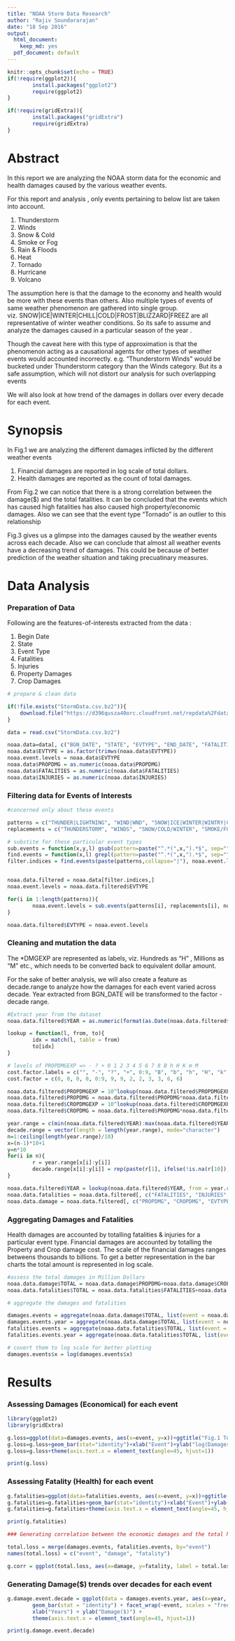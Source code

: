 ```yaml
---
title: "NOAA Storm Data Research"
author: "Rajiv Soundararajan"
date: "18 Sep 2016"
output:
  html_document:
    keep_md: yes
  pdf_document: default
---
```



```r
knitr::opts_chunk$set(echo = TRUE)
if(!require(ggplot2)){
        install.packages("ggplot2")
        require(ggplot2)
}

if(!require(gridExtra)){
        install.packages("gridExtra")
        require(gridExtra)
}

```

# Abstract
In this report we are analyzing the NOAA storm data for the economic and health damages caused by the various weather events.

For this report and analysis , only events pertaining to below list are taken into account. 

1. Thunderstorm
2. Winds
3. Snow & Cold
4. Smoke or Fog
5. Rain & Floods
6. Heat 
7. Tornado
8. Hurricane
9. Volcano

The assumption here is that the damage to the economy and health would be more with these events than others. Also multiple types of events of same weather phenomenon are gathered into single group. 
viz. SNOW|ICE|WINTER|CHILL|COLD|FROST|BLIZZARD|FREEZ are all representative of winter weather conditions. So its safe to assume and analyze the damages caused in a particular season of the year .

Though the caveat here with this type of approximation is that the phenomenon acting as a causational agents for other types of weather events would accounted incorrectly. e.g. "Thunderstorm Winds" would be bucketed under Thunderstorm category than the Winds category. But its a safe assumption, which will not distort our analysis for such overlapping events

We will also look at how trend of the damages in dollars over every decade for each event.

# Synopsis

In Fig.1 we are analyzing the different damages inflicted by the different weather events 

1. Financial damages are reported in log scale of total dollars. 
2. Health damages are reported as the count of total damages.

From Fig.2 we can notice that there is a strong correlation between the damage($) and the total fatalities.
It can be concluded that the events which has caused high fatalities has also caused high property/economic damages. Also we can see that the event type "Tornado" is an outlier to this relationship

Fig.3 gives us a glimpse into the damages caused by the weather events across each decade.
Also we can conclude that almost all weather events have a decreasing trend of damages.
This could be because of better prediction of the weather situation and taking precuatinary measures.


# Data Analysis

### Preparation of Data

Following are the features-of-interests extracted from the data :

1. Begin Date
2. State
3. Event Type
4. Fatalities
5. Injuries
6. Property Damages
7. Crop Damages


```r
# prepare & clean data

if(!file.exists("StormData.csv.bz2")){
    download.file("https://d396qusza40orc.cloudfront.net/repdata%2Fdata%2FStormData.csv.bz2", destfile = "StormData.csv.bz2")    
}

data = read.csv("StormData.csv.bz2")

noaa.data=data[, c("BGN_DATE", "STATE", "EVTYPE", "END_DATE", "FATALITIES", "INJURIES", "PROPDMG", "PROPDMGEXP", "CROPDMG", "CROPDMGEXP")]
noaa.data$EVTYPE = as.factor(trimws(noaa.data$EVTYPE))
noaa.event.levels = noaa.data$EVTYPE
noaa.data$PROPDMG = as.numeric(noaa.data$PROPDMG)
noaa.data$FATALITIES = as.numeric(noaa.data$FATALITIES)
noaa.data$INJURIES = as.numeric(noaa.data$INJURIES)

```


### Filtering data for Events of Interests

``` r
#concerned only about these events

patterns = c("THUNDER|LIGHTNING", "WIND|WND", "SNOW|ICE|WINTER|WINTRY|CHILL|COLD|FROST|BLIZZARD|FREEZ", "SMOKE|FOG", "RAIN|FLOOD|FLD|WET|SHOWER|HAIL", "HEAT|DRY|WARMTH|FIRE", "TORNADO", "HURRICANE", "VOLCANIC")
replacements = c("THUNDERSTORM", "WINDS", "SNOW/COLD/WINTER", "SMOKE/FOG", "RAIN/FLOOD", "HEAT/WARM", "TORNADO", "HURRICANE", "VOLCANO")

# substite for these particular event types
sub.events = function(x,y,l) gsub(pattern=paste("^.*(",x,").*$", sep=""), replacement=y, x=l, perl=TRUE, ignore.case = TRUE)
find.events = function(x,l) grepl(pattern=paste("^.*(",x,").*$", sep=""), x=l, perl=TRUE, ignore.case = TRUE)
filter.indices = find.events(paste(patterns,collapse="|"), noaa.event.levels)


noaa.data.filtered = noaa.data[filter.indices,]
noaa.event.levels = noaa.data.filtered$EVTYPE

for(i in 1:length(patterns)){
        noaa.event.levels = sub.events(patterns[i], replacements[i], noaa.event.levels)
}

noaa.data.filtered$EVTYPE = noaa.event.levels

```
### Cleaning and mutation the data
The *DMGEXP are represented as labels, viz.  Hundreds as "H" , Millions as "M" etc., which needs to be converted back to equivalent dollar amount.

For the sake of better analysis, we will also create a feature as decade.range to analyze how the damages for each event varied across decade. Year extracted from BGN_DATE will be transformed to the factor - decade range.

```r
#Extract year from the dataset
noaa.data.filtered$YEAR = as.numeric(format(as.Date(noaa.data.filtered$BGN_DATE, format = "%m/%d/%Y %H:%M:%S"), "%Y"))

lookup = function(l, from, to){
        idx = match(l, table = from)
        to[idx]  
}

# levels of PROPDMGEXP => - ? + 0 1 2 3 4 5 6 7 8 B h H K m M
cost.factor.labels = c("", "-", "?", "+", 0:9, "B", "b", "h", "H", "k", "K", "m", "M")
cost.factor = c(0, 0, 0, 0, 0:9, 9, 9, 2, 2, 3, 3, 6, 6)

noaa.data.filtered$PROPDMGEXP = 10^lookup(noaa.data.filtered$PROPDMGEXP, from = cost.factor.labels, to = cost.factor)
noaa.data.filtered$PROPDMG = noaa.data.filtered$PROPDMG*noaa.data.filtered$PROPDMGEXP
noaa.data.filtered$CROPDMGEXP = 10^lookup(noaa.data.filtered$CROPDMGEXP, from = cost.factor.labels, to = cost.factor)
noaa.data.filtered$CROPDMG = noaa.data.filtered$PROPDMG*noaa.data.filtered$CROPDMGEXP

year.range = c(min(noaa.data.filtered$YEAR):max(noaa.data.filtered$YEAR))
decade.range = vector(length = length(year.range), mode="character")
n=1:ceiling(length(year.range)/10)
x=(n-1)*10+1
y=n*10
for(i in n){
        r = year.range[x[i]:y[i]]
        decade.range[x[i]:y[i]] = rep(paste(r[1], ifelse(!is.na(r[10]),r[10], ""), sep = "-"), 10)
}

noaa.data.filtered$YEAR = lookup(noaa.data.filtered$YEAR, from = year.range, to = decade.range)
noaa.data.fatalities = noaa.data.filtered[, c("FATALITIES", "INJURIES", "EVTYPE", "YEAR")]
noaa.data.damage = noaa.data.filtered[, c("PROPDMG", "CROPDMG", "EVTYPE", "YEAR")]
```
### Aggregating Damages and Fatalities

Health damages are accounted by totalling fatalities & injuries for a particular event type.
Financial damages are accounted by totalling the Property and Crop damage cost.
The scale of the financial damages ranges betweens thousands to billions. To get a better representation in the bar charts the total amount is represented in log scale.

```r

#assess the total damages in Million Dollars
noaa.data.damage$TOTAL = noaa.data.damage$PROPDMG+noaa.data.damage$CROPDMG 
noaa.data.fatalities$TOTAL = noaa.data.fatalities$FATALITIES+noaa.data.fatalities$INJURIES

# aggregate the damages and fatalities

damages.events = aggregate(noaa.data.damage$TOTAL, list(event = noaa.data.damage$EVTYPE), sum)
damages.events.year = aggregate(noaa.data.damage$TOTAL, list(event = noaa.data.damage$EVTYPE, year = noaa.data.damage$YEAR), sum)
fatalities.events = aggregate(noaa.data.fatalities$TOTAL, list(event = noaa.data.fatalities$EVTYPE), sum)
fatalities.events.year = aggregate(noaa.data.fatalities$TOTAL, list(event = noaa.data.fatalities$EVTYPE, year = noaa.data.fatalities$YEAR), sum)

# covert them to log scale for better plotting
damages.events$x = log(damages.events$x)

```


# Results       

### Assessing Damages (Economical) for each event 

```r

library(ggplot2)
library(gridExtra)

g.loss=ggplot(data=damages.events, aes(x=event, y=x))+ggtitle("Fig.1 Total Damages($)")
g.loss=g.loss+geom_bar(stat="identity")+xlab("Event")+ylab("log(Damages) ($)")
g.loss=g.loss+theme(axis.text.x = element_text(angle=45, hjust=1))

print(g.loss)
```

### Assessing Fatality (Health) for each event 

```r
g.fatalities=ggplot(data=fatalities.events, aes(x=event, y=x))+ggtitle("Fig.2 Count of Health Fatalities")
g.fatalities=g.fatalities+geom_bar(stat="identity")+xlab("Event")+ylab("Total Fatalities")
g.fatalities=g.fatalities+theme(axis.text.x = element_text(angle=45, hjust=1))

print(g.fatalities)
```


```r
### Generating correlation between the economic damages and the total health fatalities 

total.loss = merge(damages.events, fatalities.events, by="event")
names(total.loss) = c("event", "damage", "fatality")

g.corr = ggplot(total.loss, aes(x=damage, y=fatality, label = total.loss$event))+geom_smooth(method="lm")+geom_text(check_overlap = TRUE, size=2, hjust=0, angle=20, nudge_x = 0.5)+geom_point(show.legend = TRUE)+ggtitle("Fig.2 Damages vs. Fatalities")

```

### Generating Damage($) trends over decades for each event

```r

g.damage.event.decade = ggplot(data = damages.events.year, aes(x=year, y=x))+ggtitle("Fig.3 Damages over the decades")+
        geom_bar(stat = "identity") + facet_wrap(~event, scales = "free", shrink = TRUE) + 
        xlab("Years") + ylab("Damage($)") + 
        theme(axis.text.x = element_text(angle=45, hjust=1))

print(g.damage.event.decade)

```


